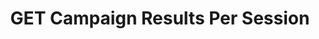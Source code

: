 ---
title: "GET Campaign Results Per Session"
openapi: "GET /campaigns/results-per-session"
description: "Fetches detailed performance insights for each session of a campaign, including metrics such as applicants, interviews, and hires per session."
---